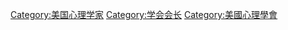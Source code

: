 [[Category:美国心理学家|Category:美国心理学家]]
[[Category:学会会长|Category:学会会长]]
[[Category:美國心理學會|Category:美國心理學會]]